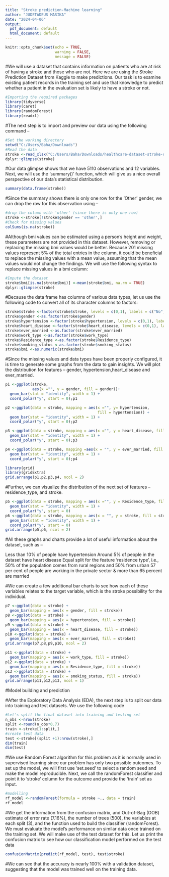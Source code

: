 ---
title: "Stroke prediction-Machine learning"
author: "JUDETADEUS MASIKA"
date: "2024-04-06"
output:
  pdf_document: default
  html_document: default
---

```{r setup, include=FALSE}
knitr::opts_chunk$set(echo = TRUE,
                      warning = FALSE,
                      message = FALSE)
```


#We will use a dataset that contains information on patients who are at risk of having a stroke and those who are not. Here we are using the Stroke Prediction Dataset from Kaggle to make predictions. Our task is to examine existing patient records in the training set and use that knowledge to predict whether a patient in the evaluation set is likely to have a stroke or not.


```{r}
#Importing the required packages
library(tidyverse)
library(caret)
library(randomForest)
library(readxl)
```

#The next step is to import and preview our data using the following command –

```{r}
#Set the working directory
setwd("C:/Users/Baha/Downloads")
#Read the data
stroke <-read_xlsx("C:/Users/Baha/Downloads/healthcare-dataset-stroke-data.xlsx")
dplyr::glimpse(stroke)
```


#Our data glimpse shows that we have 5110 observations and 12 variables. Next, we will use the ‘summary()’ function, which will give us a nice overall perspective of our data’s statistical distribution.

```{r}
summary(data.frame(stroke))
```

#Since the summary shows there is only one row for the ‘Other’ gender, we can drop the row for this observation using –

```{r}
#drop the column with 'other' (since there is only one row)
stroke <-stroke[!stroke$gender == 'other',]
#Check for missing values
colSums(is.na(stroke))
```

#Although bmi values can be estimated using a person’s height and weight, these parameters are not provided in this dataset. However, removing or replacing the missing bmi values would be better. Because 201 missing values represent 5% of the total entries in the column, it could be beneficial to replace the missing values with a mean value, assuming that the mean values would not change the findings. We will use the following syntax to replace missing values in a bmi column:

```{r}
#Impute the dataset
stroke$bmi[is.na(stroke$bmi)] <-mean(stroke$bmi, na.rm = TRUE)
dplyr::glimpse(stroke)
```
#Because the data frame has columns of various data types, let us use the following code to convert all of its character columns to factors:

```{r}
stroke$stroke <-factor(stroke$stroke, levels = c(0,1), labels = c("No","Yes"))
stroke$gender <-as.factor(stroke$gender)
stroke$hypertension <-factor(stroke$hypertension, levels = c(0,1), labels = c("No","Yes"))
stroke$heart_disease <-factor(stroke$heart_disease, levels = c(0,1), labels = c("No","Yes"))
stroke$ever_married <-as.factor(stroke$ever_married)
stroke$work_type <-as.factor(stroke$work_type)
stroke$Residence_type <-as.factor(stroke$Residence_type)
stroke$smoking_status <-as.factor(stroke$smoking_status)
stroke$bmi <-as.numeric(stroke$bmi)
```

#Since the missing values and data types have been properly configured, it is time to generate some graphs from the data to gain insights. We will plot the distribution for features – gender, hypertension,heart_disease and ever_married.

```{r}
p1 <-ggplot(stroke, 
            aes(x ="", y = gender, fill = gender))+
  geom_bar(stat = "identity", width = 1) +
  coord_polar("y", start = 0);p1
```

```{r}
p2 <-ggplot(data = stroke, mapping = aes(x ="", y= hypertension, 
                                         fill = hypertension)) +
  geom_bar(stat = "identity", width = 1) +
  coord_polar("y", start = 0);p2
```

```{r}
p3 <-ggplot(data = stroke, mapping = aes(x ="", y = heart_disease, fill = heart_disease)) +
  geom_bar(stat = "identity", width = 1) +
  coord_polar("y", start = 0);p3
```

```{r}
p4 <-ggplot(data = stroke, mapping =aes(x = "", y = ever_married, fill = ever_married)) +
  geom_bar(stat = "identity", width = 1) +
  coord_polar("y", start = 0);p4
```

```{r}
library(grid)
library(gridExtra)
grid.arrange(p1,p2,p3,p4, ncol = 2)
```

#Further, we can visualize the distribution of the next set of features – residence_type, and stroke.

```{r}
p5 <-ggplot(data = stroke, mapping = aes(x ="", y = Residence_type, fill = Residence_type)) +
  geom_bar(stat = "identity", width = 1) +
  coord_polar("y", start = 0)
p6 <-ggplot(data = stroke, mapping = aes(x = "", y = stroke, fill = stroke)) +
  geom_bar(stat = "identity", width = 1) +
  coord_polar("y", start = 0)
grid.arrange(p5,p6, ncol = 2)
```

#All these graphs and charts provide a lot of useful information about the dataset, such as –

 Less than 10% of people have hypertension
 Around 5% of people in the dataset have heart disease
 Equal split for the feature ‘residence type’, i.e., 50% of the population comes      from rural regions and 50% from urban
 57 per cent of people are working in the private sector & more than 65 percent are married

#We can create a few additional bar charts to see how each of these variables relates to the target variable, which is the stroke possibility for the individual.

```{r}
p7 <-ggplot(data = stroke) +
  geom_bar(mapping = aes(x = gender, fill = stroke))
p8 <-ggplot(data = stroke) +
  geom_bar(mapping = aes(x = hypertension, fill = stroke))
p9 <-ggplot(data = stroke) +
  geom_bar(mapping = aes(x = heart_disease, fill = stroke))
p10 <-ggplot(data = stroke) +
  geom_bar(mapping = aes(x = ever_married, fill = stroke))
grid.arrange(p7,p8,p9,p10, ncol = 2)
```

```{r}
p11 <-ggplot(data = stroke) +
  geom_bar(mapping = aes(x = work_type, fill = stroke))
p12 <-ggplot(data = stroke) +
  geom_bar(mapping = aes(x = Residence_type, fill = stroke))
p13 <-ggplot(data = stroke) +
  geom_bar(mapping = aes(x = smoking_status, fill = stroke))
grid.arrange(p11,p12,p13, ncol = 1)
```

#Model building and prediction

#After the Exploratory Data Analysis (EDA), the next step is to split our data into training and test datasets. We use the following code

```{r}
#Let's split the final dataset into training and testing set
n_obs <-nrow(stroke)
split <-round(n_obs*0.7)
train <-stroke[1:split,]
#create test data
test <-stroke[(split +1):nrow(stroke),]
dim(train)
dim(test)
```

#We use Random Forest algorithm for this problem as it is normally used in supervised learning since our problem has only two possible outcomes. To set up the model, we will first use ‘set.seed’ to select a random seed and make the model reproducible. Next, we call the randomForest classifier and point it to ‘stroke’ column for the outcome and provide the ‘train’ set as input.

```{r}
#modelling
rf_model <-randomForest(formula = stroke ~., data = train)
rf_model
```

#We get the information from the confusion matrix, and Out-of-Bag (OOB) estimate of error rate (7.16%), the number of trees (500), the variables at each split (3), and the function used to build the classifier (randomForest). We must evaluate the model’s performance on similar data once trained on the training set. We will make use of the test dataset for this. Let us print the confusion matrix to see how our classification model performed on the test data


```{r}
confusionMatrix(predict(rf_model, test), test$stroke)
```

#We can see that the accuracy is nearly 100% with a validation dataset, suggesting that the model was trained well on the training data.
